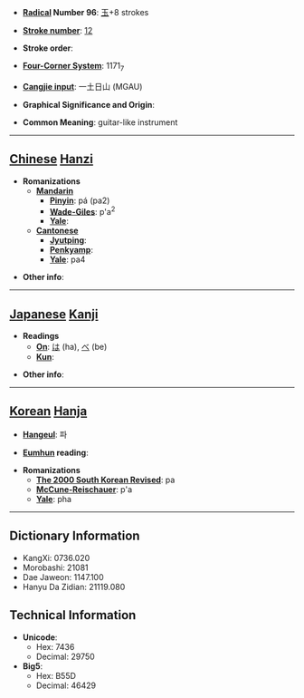 * '''[[Wiktionary:Chinese radical index| Radical]] Number 96''': [[Wiktionary:Chinese radical index 玉|玉]]+8 strokes

* '''[[Wiktionary:Chinese total strokes index|Stroke number]]''': [[Wiktionary:Chinese total strokes index 12|12]]

* '''Stroke order''': 

* '''[[Wiktionary:Chinese four corner index|Four-Corner System]]''': 1171<sub>7</sub>

* '''[[Wiktionary:Chinese Cangjie index|Cangjie input]]''': 一土日山 (MGAU)

* '''Graphical Significance and Origin''': 

* '''Common Meaning''': guitar-like instrument

----

== [[Chinese]] [[Hanzi]] ==

* '''Romanizations'''
** '''[[Mandarin]]'''
*** '''[[Pinyin]]''': pá (pa2)
*** '''[[Wade-Giles]]''': p'a<sup>2</sup>
*** '''[[Yale]]''': 
** '''[[Cantonese]]'''
*** '''[[Jyutping]]''':
*** '''[[Penkyamp]]''': 
*** '''[[Yale]]''': pa4

* '''Other info''': 

----

== [[Japanese]] [[Kanji]] ==

* '''Readings'''
** '''[[On]]''': [[は]] (ha), [[べ]] (be)
** '''[[Kun]]''': 

* '''Other info''':  

----

== [[Korean]] [[Hanja]] ==

* '''[[Hangeul]]''': 파

* '''[[Eumhun]] reading''': 

* '''Romanizations'''
** '''[[The 2000 South Korean Revised Romanization|The 2000 South Korean Revised]]''': pa
** '''[[McCune-Reischauer]]''': p'a
** '''[[Yale]]''': pha

----

== Dictionary Information ==

* KangXi: 0736.020
* Morobashi: 21081
* Dae Jaweon: 1147.100
* Hanyu Da Zidian: 21119.080

== Technical Information ==

* '''Unicode''':
** Hex: 7436
** Decimal: 29750
* '''Big5''':
** Hex: B55D
** Decimal: 46429